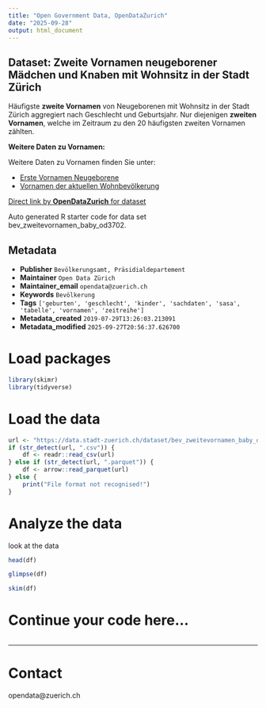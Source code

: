 ```yaml
---
title: "Open Government Data, OpenDataZurich"
date: "2025-09-28"
output: html_document
---
```


## Dataset: Zweite Vornamen neugeborener Mädchen und Knaben mit Wohnsitz in der Stadt Zürich

Häufigste **zweite Vornamen** von Neugeborenen mit Wohnsitz in der Stadt Zürich aggregiert nach Geschlecht und Geburtsjahr. Nur diejenigen **zweiten Vornamen**, welche im Zeitraum zu den 20 häufigsten zweiten Vornamen zählten.


**Weitere Daten zu Vornamen:**

 Weitere Daten zu Vornamen finden Sie unter:

- [Erste Vornamen Neugeborene](https://data.stadt-zuerich.ch/dataset/bev_vornamen_baby_od3700)
- [Vornamen der aktuellen Wohnbevölkerung](https://data.stadt-zuerich.ch/dataset/bev_bestand_vornamen_jahrgang_geschlecht_od3701)


[]()



[Direct link by **OpenDataZurich** for dataset](https://data.stadt-zuerich.ch/dataset/bev_zweitevornamen_baby_od3702)

Auto generated R starter code for data set bev_zweitevornamen_baby_od3702.

## Metadata

- **Publisher** `Bevölkerungsamt, Präsidialdepartement`
- **Maintainer** `Open Data Zürich`
- **Maintainer_email** `opendata@zuerich.ch`
- **Keywords** `Bevölk­erung`
- **Tags** `['geburten', 'geschlecht', 'kinder', 'sachdaten', 'sasa', 'tabelle', 'vornamen', 'zeitreihe']`
- **Metadata_created** `2019-07-29T13:26:03.213091`
- **Metadata_modified** `2025-09-27T20:56:37.626700`


# Load packages

```r
library(skimr)
library(tidyverse)
```

# Load the data

```r
url <- "https://data.stadt-zuerich.ch/dataset/bev_zweitevornamen_baby_od3702/download/BEV370OD3702.csv"
if (str_detect(url, ".csv")) {
    df <- readr::read_csv(url)
} else if (str_detect(url, ".parquet")) {
    df <- arrow::read_parquet(url)
} else {
    print("File format not recognised!")
}
```

# Analyze the data

look at the data
```r
head(df)
```

```r
glimpse(df)
```

```r
skim(df)
```

# Continue your code here...

```r

```

------------------------------------------------------------------------

# Contact

opendata@zuerich.ch
